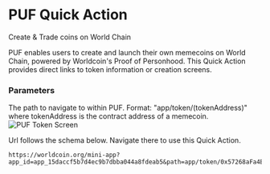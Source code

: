 # PUF Quick Action

Create & Trade coins on World Chain

PUF enables users to create and launch their own memecoins on World Chain, powered by Worldcoin's Proof of Personhood. This Quick Action provides direct links to token information or creation screens.

<div style={{ display: 'flex', justifyContent: 'space-between', alignItems: 'flex-start' }}>
	<div style={{ flex: 1 }}>
		<h3>Parameters</h3>
		<Properties>
			<Property name="path" type="string">
				The path to navigate to within PUF. Format: "app/token/(tokenAddress)" where tokenAddress is the
				contract address of a memecoin.
			</Property>
		</Properties>
	</div>
	<div style={{ marginLeft: '20px' }}>
		<img
			src="/images/docs/mini-apps/quick-actions/puf-qa.png"
			alt="PUF Token Screen"
			style={{ maxWidth: '300px', height: 'auto' }}
		/>
	</div>
</div>

Url follows the schema below. Navigate there to use this Quick Action.

```
https://worldcoin.org/mini-app?app_id=app_15daccf5b7d4ec9b7dbba044a8fdeab5&path=app/token/0x57268aFa4E496684611aAFB1E20D2116283C487e
```
